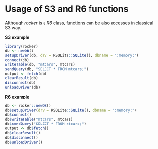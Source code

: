 # Usage of S3 and R6 functions

Although *rocker* is a *R6* class, functions can be also accesses in classical S3 way.

__S3 example__

```r
library(rocker)
db <- newDB()
setupDriver(db, drv = RSQLite::SQLite(), dbname = ":memory:")
connect(db)
writeTable(db, "mtcars", mtcars)
sendQuery(db, "SELECT * FROM mtcars;")
output <- fetch(db)
clearResult(db)
disconnect(db)
unloadDriver(db)
```

__R6 example__

```r
db <- rocker::newDB()
db$setupDriver(drv = RSQLite::SQLite(), dbname = ":memory:")
db$connect()
db$writeTable("mtcars", mtcars)
db$sendQuery("SELECT * FROM mtcars;")
output <- db$fetch()
db$clearResult()
db$disconnect()
db$unloadDriver()
```
